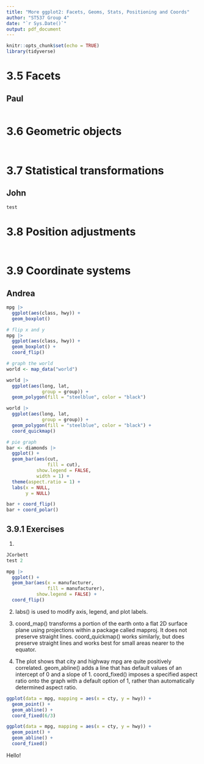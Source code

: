```yaml
---
title: "More ggplot2: Facets, Geoms, Stats, Positioning and Coords"
author: "ST537 Group 4"
date: "`r Sys.Date()`"
output: pdf_document
---
```


```r
knitr::opts_chunk$set(echo = TRUE)
library(tidyverse)
```

# 3.5 Facets
## Paul

```r

```

# 3.6 Geometric objects
## 

```r

```

# 3.7 Statistical transformations
## John

```r
test
```

# 3.8 Position adjustments
## 

```r

```

# 3.9 Coordinate systems
## Andrea













```r
mpg |> 
  ggplot(aes(class, hwy)) +
  geom_boxplot()

# flip x and y
mpg |> 
  ggplot(aes(class, hwy)) +
  geom_boxplot() +
  coord_flip()

# graph the world
world <- map_data("world")

world |> 
  ggplot(aes(long, lat,
             group = group)) +
  geom_polygon(fill = "steelblue", color = "black") 

world |> 
  ggplot(aes(long, lat,
             group = group)) +
  geom_polygon(fill = "steelblue", color = "black") +
  coord_quickmap()    

# pie graph
bar <- diamonds |> 
  ggplot() +
  geom_bar(aes(cut,
               fill = cut),
           show.legend = FALSE,
           width = 1) +
  theme(aspect.ratio = 1) +
  labs(x = NULL, 
       y = NULL)

bar + coord_flip()
bar + coord_polar()
```
## 3.9.1 Exercises
1.
```r
JCorbett
test 2

mpg |> 
  ggplot() +
  geom_bar(aes(x = manufacturer, 
               fill = manufacturer),
           show.legend = FALSE) +
  coord_flip() 
```

2. labs() is used to modify axis, legend, and plot labels.

3. coord_map() transforms a portion of the earth onto a flat 2D surface plane using projections within a package called mapproj. It does not preserve straight lines. coord_quickmap() works similarly, but does preserve straight lines and works best for small areas nearer to the equator.

4. The plot shows that city and highway mpg are quite positively correlated. geom_abline() adds a line that has default values of an intercept of 0 and a slope of 1. coord_fixed() imposes a specified aspect ratio onto the graph with a default option of 1, rather than automatically determined aspect ratio. 

```r
ggplot(data = mpg, mapping = aes(x = cty, y = hwy)) +
  geom_point() + 
  geom_abline() +
  coord_fixed(6/3)

ggplot(data = mpg, mapping = aes(x = cty, y = hwy)) +
  geom_point() +
  geom_abline() +
  coord_fixed() 
```


Hello!

